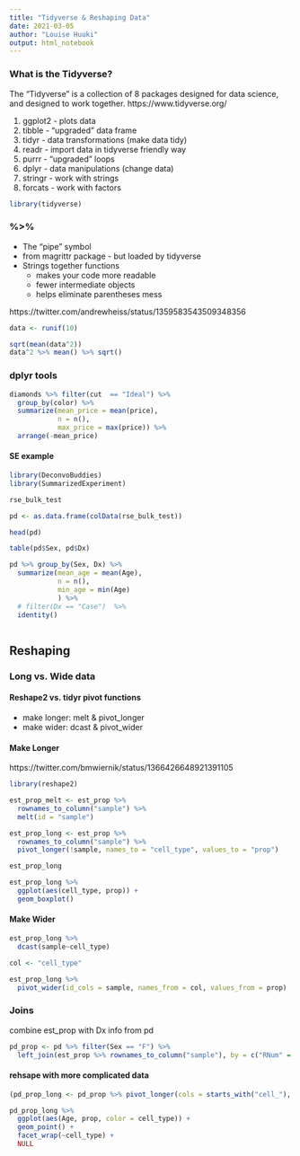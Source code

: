 ```yaml
---
title: "Tidyverse & Reshaping Data"
date: 2021-03-05
author: "Louise Huuki"
output: html_notebook
---
```


### What is the Tidyverse?
The "Tidyverse" is a collection of 8 packages designed for data science, and 
designed to work together. https://www.tidyverse.org/

1. ggplot2 - plots data  
2. tibble - "upgraded" data frame  
3. tidyr - data transformations (make data tidy)  
4. readr - import data in tidyverse friendly way  
5. purrr - "upgraded" loops  
6. dplyr - data manipulations (change data)  
7. stringr - work with strings  
8. forcats - work with factors  

```r
library(tidyverse)
```

### %>%
* The "pipe" symbol
* from magrittr package - but loaded by tidyverse
* Strings together functions 
  + makes your code more readable
  + fewer intermediate objects
  + helps eliminate parentheses mess
  
https://twitter.com/andrewheiss/status/1359583543509348356
  
```r
data <- runif(10)

sqrt(mean(data^2))
data^2 %>% mean() %>% sqrt()
```
  
### dplyr tools
```r

diamonds %>% filter(cut  == "Ideal") %>%
  group_by(color) %>%
  summarize(mean_price = mean(price),
            n = n(),
            max_price = max(price)) %>%
  arrange(-mean_price)

```

#### SE example
```r
library(DeconvoBuddies)
library(SummarizedExperiment)

rse_bulk_test

pd <- as.data.frame(colData(rse_bulk_test))

head(pd)

table(pd$Sex, pd$Dx)

pd %>% group_by(Sex, Dx) %>%
  summarize(mean_age = mean(Age),
            n = n(),
            min_age = min(Age)
            ) %>%
  # filter(Dx == "Case")  %>%
  identity()



```

## Reshaping 

### Long vs. Wide data

#### Reshape2 vs. tidyr pivot functions

* make longer: melt & pivot_longer
* make wider: dcast & pivot_wider

#### Make Longer
https://twitter.com/bmwiernik/status/1366426648921391105

```r
library(reshape2)

est_prop_melt <- est_prop %>%
  rownames_to_column("sample") %>%
  melt(id = "sample")

est_prop_long <- est_prop %>%
  rownames_to_column("sample") %>%
  pivot_longer(!sample, names_to = "cell_type", values_to = "prop")

est_prop_long
```

```r
est_prop_long %>% 
  ggplot(aes(cell_type, prop)) +
  geom_boxplot()

```

#### Make Wider
```r
est_prop_long %>%
  dcast(sample~cell_type)

col <- "cell_type"

est_prop_long %>%
  pivot_wider(id_cols = sample, names_from = col, values_from = prop)
```


### Joins
combine est_prop with Dx info from pd
```r

pd_prop <- pd %>% filter(Sex == "F") %>%
  left_join(est_prop %>% rownames_to_column("sample"), by = c("RNum" = "sample"))

```


#### rehsape with more complicated data

```r
(pd_prop_long <- pd_prop %>% pivot_longer(cols = starts_with("cell_"), names_to = "cell_type", values_to = "prop"))
```

```r
pd_prop_long %>%
  ggplot(aes(Age, prop, color = cell_type)) +
  geom_point() +
  facet_wrap(~cell_type) +
  NULL
```

